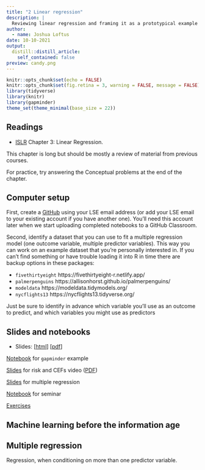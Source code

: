 ```yaml
---
title: "2 Linear regression"
description: |
  Reviewing linear regression and framing it as a prototypical example and source of intuition for other machine learning methods.
author:
  - name: Joshua Loftus
date: 10-10-2021
output:
  distill::distill_article:
    self_contained: false
preview: candy.png
---
```


```r
knitr::opts_chunk$set(echo = FALSE)
knitr::opts_chunk$set(fig.retina = 3, warning = FALSE, message = FALSE)
library(tidyverse)
library(knitr)
library(gapminder)
theme_set(theme_minimal(base_size = 22))
```

## Readings

-   [ISLR](https://www.statlearning.com/) Chapter 3: Linear Regression.

This chapter is long but should be mostly a review of material from previous courses.

For practice, try answering the Conceptual problems at the end of the chapter.

## Computer setup

First, create a [GitHub](https://github.com/) using your LSE email address (or add your LSE email to your existing account if you have another one). You'll need this account later when we start uploading completed notebooks to a GitHub Classroom.

Second, identify a dataset that you can use to fit a multiple regression model (one outcome variable, multiple predictor variables). This way you can work on an example dataset that you're personally interested in. If you can't find something or have trouble loading it into R in time there are backup options in these packages:

- `fivethirtyeight` https://fivethirtyeight-r.netlify.app/
- `palmerpenguins` https://allisonhorst.github.io/palmerpenguins/
- `modeldata` https://modeldata.tidymodels.org/
- `nycflights13` https://nycflights13.tidyverse.org/

Just be sure to identify in advance which variable you'll use as an
outcome to predict, and which variables you might use as predictors

## Slides and notebooks

- Slides: 
[[html](slides/02-1-regression_combined.html)]  [[pdf](slides/02-1-regression_combined_simple.pdf)]

[Notebook](notebooks/gapminder-simple.html) for `gapminder` example

[Slides](slides/02-2-risk.html) for risk and CEFs video ([PDF](slides/risk_CEFs.pdf))

[Slides](slides/02-3-multiple.html) for multiple regression

[Notebook](notebooks/seminar_regression.html) for seminar

[Exercises](exercises/set1.html)

## Machine learning before the information age

## Multiple regression

Regression, when conditioning on more than one predictor variable.


